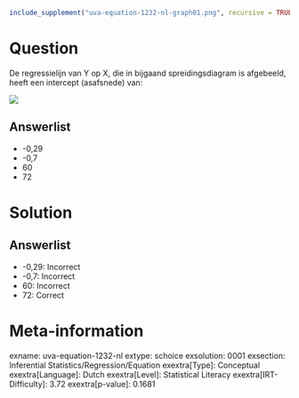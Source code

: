 ```r
include_supplement("uva-equation-1232-nl-graph01.png", recursive = TRUE)
```

Question
========

De regressielijn van Y op X, die in bijgaand spreidingsdiagram is
afgebeeld, heeft een intercept (asafsnede) van:

![](uva-equation-1232-nl-graph01.png)

Answerlist
----------

* -0,29
* -0,7
* 60
* 72

Solution
========

Answerlist
----------

* -0,29: Incorrect
* -0,7: Incorrect
* 60: Incorrect
* 72: Correct

Meta-information
================
exname: uva-equation-1232-nl
extype: schoice
exsolution: 0001
exsection: Inferential Statistics/Regression/Equation
exextra[Type]: Conceptual
exextra[Language]: Dutch
exextra[Level]: Statistical Literacy
exextra[IRT-Difficulty]: 3.72
exextra[p-value]: 0.1681
